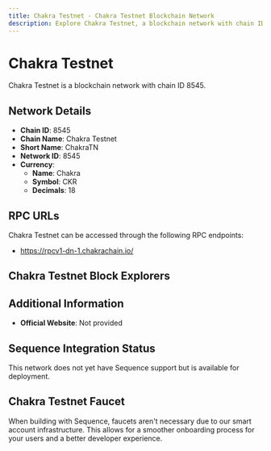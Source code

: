 ```yaml
--- 
title: Chakra Testnet - Chakra Testnet Blockchain Network
description: Explore Chakra Testnet, a blockchain network with chain ID 8545. Learn about its native currency, Chakra, and how to interact with the network.
---
```


# Chakra Testnet

Chakra Testnet is a blockchain network with chain ID 8545.

## Network Details

- **Chain ID**: 8545
- **Chain Name**: Chakra Testnet
- **Short Name**: ChakraTN
- **Network ID**: 8545
- **Currency**: 
  - **Name**: Chakra
  - **Symbol**: CKR
  - **Decimals**: 18

## RPC URLs

Chakra Testnet can be accessed through the following RPC endpoints:

- https://rpcv1-dn-1.chakrachain.io/

## Chakra Testnet Block Explorers



## Additional Information

- **Official Website**: Not provided

## Sequence Integration Status

This network does not yet have Sequence support but is available for deployment.

## Chakra Testnet Faucet

When building with Sequence, faucets aren't necessary due to our smart account infrastructure. This allows for a smoother onboarding process for your users and a better developer experience.

